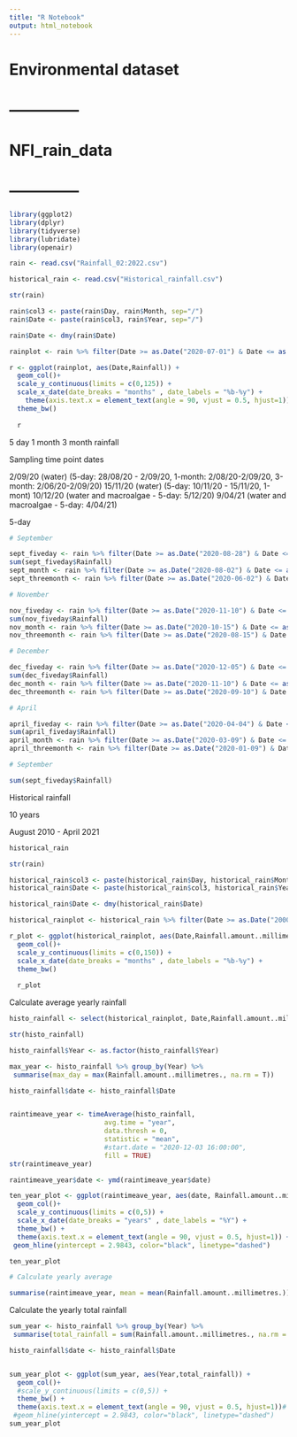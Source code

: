 ```yaml
---
title: "R Notebook"
output: html_notebook
---
```


# Environmental dataset 

# --------------
# NFI_rain_data
# --------------

```r
library(ggplot2)
library(dplyr)
library(tidyverse)
library(lubridate) 
library(openair)

rain <- read.csv("Rainfall_02:2022.csv")

historical_rain <- read.csv("Historical_rainfall.csv")

```

```r

str(rain)

rain$col3 <- paste(rain$Day, rain$Month, sep="/")
rain$Date <- paste(rain$col3, rain$Year, sep="/")

rain$Date <- dmy(rain$Date)

rainplot <- rain %>% filter(Date >= as.Date("2020-07-01") & Date <= as.Date("2021-04-15"))

r <- ggplot(rainplot, aes(Date,Rainfall)) +
  geom_col()+
  scale_y_continuous(limits = c(0,125)) +
  scale_x_date(date_breaks = "months" , date_labels = "%b-%y") +
    theme(axis.text.x = element_text(angle = 90, vjust = 0.5, hjust=1)) +
  theme_bw()
  
  r

```


5 day
1 month 
3 month rainfall 

Sampling time point dates 

2/09/20 (water) (5-day: 28/08/20 - 2/09/20, 1-month: 2/08/20-2/09/20, 3-month: 2/06/20-2/09/20)
15/11/20 (water) (5-day: 10/11/20 - 15/11/20, 1-mont)
10/12/20 (water and macroalgae - 5-day: 5/12/20)
9/04/21 (water and macroalgae - 5-day: 4/04/21)

5-day
```r

# September 

sept_fiveday <- rain %>% filter(Date >= as.Date("2020-08-28") & Date <= as.Date("2020-09-02"))
sum(sept_fiveday$Rainfall)
sept_month <- rain %>% filter(Date >= as.Date("2020-08-02") & Date <= as.Date("2020-09-02"))
sept_threemonth <- rain %>% filter(Date >= as.Date("2020-06-02") & Date <= as.Date("2020-09-02"))

# November 

nov_fiveday <- rain %>% filter(Date >= as.Date("2020-11-10") & Date <= as.Date("2020-11-15"))
sum(nov_fiveday$Rainfall)
nov_month <- rain %>% filter(Date >= as.Date("2020-10-15") & Date <= as.Date("2020-11-15"))
nov_threemonth <- rain %>% filter(Date >= as.Date("2020-08-15") & Date <= as.Date("2020-11-15"))

# December 

dec_fiveday <- rain %>% filter(Date >= as.Date("2020-12-05") & Date <= as.Date("2020-12-10"))
sum(dec_fiveday$Rainfall)
dec_month <- rain %>% filter(Date >= as.Date("2020-11-10") & Date <= as.Date("2020-12-10"))
dec_threemonth <- rain %>% filter(Date >= as.Date("2020-09-10") & Date <= as.Date("2020-12-10"))

# April

april_fiveday <- rain %>% filter(Date >= as.Date("2020-04-04") & Date <= as.Date("2020-04-09"))
sum(april_fiveday$Rainfall)
april_month <- rain %>% filter(Date >= as.Date("2020-03-09") & Date <= as.Date("2020-04-09"))
april_threemonth <- rain %>% filter(Date >= as.Date("2020-01-09") & Date <= as.Date("2020-04-09"))

```

```r
# September 

sum(sept_fiveday$Rainfall)

```

Historical rainfall 

10 years 

August 2010 - April 2021

```r

historical_rain

str(rain)

historical_rain$col3 <- paste(historical_rain$Day, historical_rain$Month, sep="/")
historical_rain$Date <- paste(historical_rain$col3, historical_rain$Year, sep="/")

historical_rain$Date <- dmy(historical_rain$Date)

historical_rainplot <- historical_rain %>% filter(Date >= as.Date("2000-01-01") & Date <= as.Date("2021-04-15"))

r_plot <- ggplot(historical_rainplot, aes(Date,Rainfall.amount..millimetres.)) +
  geom_col()+
  scale_y_continuous(limits = c(0,150)) +
  scale_x_date(date_breaks = "months" , date_labels = "%b-%y") +
  theme_bw()
  
  r_plot

```


Calculate average yearly rainfall 

```r

histo_rainfall <- select(historical_rainplot, Date,Rainfall.amount..millimetres.,Year )

str(histo_rainfall)

histo_rainfall$Year <- as.factor(histo_rainfall$Year)

max_year <- histo_rainfall %>% group_by(Year) %>% 
 summarise(max_day = max(Rainfall.amount..millimetres., na.rm = T))

histo_rainfall$date <- histo_rainfall$Date


raintimeave_year <- timeAverage(histo_rainfall, 
                        avg.time = "year",
                        data.thresh = 0,
                        statistic = "mean",
                        #start.date = "2020-12-03 16:00:00",
                        fill = TRUE)
str(raintimeave_year)

raintimeave_year$date <- ymd(raintimeave_year$date)

ten_year_plot <- ggplot(raintimeave_year, aes(date, Rainfall.amount..millimetres.)) +
  geom_col()+
  scale_y_continuous(limits = c(0,5)) +
  scale_x_date(date_breaks = "years" , date_labels = "%Y") +
  theme_bw() +
  theme(axis.text.x = element_text(angle = 90, vjust = 0.5, hjust=1)) +
 geom_hline(yintercept = 2.9843, color="black", linetype="dashed")

ten_year_plot

# Calculate yearly average 

summarise(raintimeave_year, mean = mean(Rainfall.amount..millimetres.))

```

Calculate the yearly total rainfall 

```r

sum_year <- histo_rainfall %>% group_by(Year) %>% 
 summarise(total_rainfall = sum(Rainfall.amount..millimetres., na.rm = T))

histo_rainfall$date <- histo_rainfall$Date


sum_year_plot <- ggplot(sum_year, aes(Year,total_rainfall)) +
  geom_col()+
  #scale_y_continuous(limits = c(0,5)) +
  theme_bw() +
  theme(axis.text.x = element_text(angle = 90, vjust = 0.5, hjust=1))# +
 #geom_hline(yintercept = 2.9843, color="black", linetype="dashed")
sum_year_plot
```